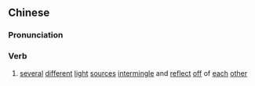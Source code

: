 {{also|交辉}}
==Chinese==
{{zh-forms|s=交辉}}

===Pronunciation===
{{zh-pron
|m=jiāohuī
|cat=v
}}

===Verb===
{{zh-verb}}

# {{lb|zh|literary}} [[several]] [[different]] [[light]] [[source]]s [[intermingle]] and [[reflect]] [[off]] of [[each]] [[other]]